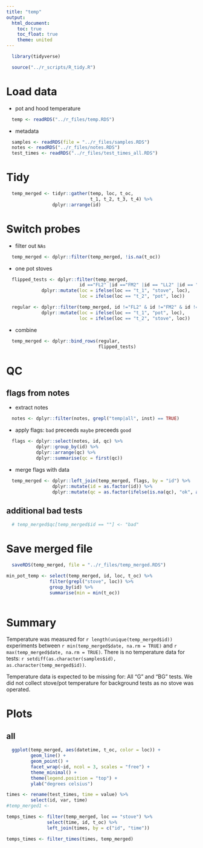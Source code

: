 ```yaml
---
title: "temp"
output:
  html_document:
    toc: true
    toc_float: true
    theme: united
---
```


```r
  library(tidyverse)
```

```r
  source("../r_scripts/R_tidy.R")
```

# Load data

* pot and hood temperature

```r
  temp <- readRDS("../r_files/temp.RDS")
```

* metadata

```r
  samples <- readRDS(file = "../r_files/samples.RDS")
  notes <- readRDS("../r_files/notes.RDS")
  test_times <- readRDS("../r_files/test_times_all.RDS")
```

# Tidy

```r
  temp_merged <- tidyr::gather(temp, loc, t_oc,
                               t_1, t_2, t_3, t_4) %>%
                 dplyr::arrange(id)
```

# Switch probes

* filter out `NAs`

```r
  temp_merged <- dplyr::filter(temp_merged, !is.na(t_oc))
```

* one pot stoves

```r
  flipped_tests <- dplyr::filter(temp_merged,
                           id =="FL2" |id =="FM2" |id == "LL2" |id == "LL4" |id == "LM4" |id == "FH4") %>%
             dplyr::mutate(loc = ifelse(loc == "t_1", "stove", loc),
                           loc = ifelse(loc == "t_2", "pot", loc))

  regular <- dplyr::filter(temp_merged, id !="FL2" & id !="FM2" & id !="LL2" & id !="LL4" & id !="LM4" & id !="FH4") %>%
             dplyr::mutate(loc = ifelse(loc == "t_1", "pot", loc),
                           loc = ifelse(loc == "t_2", "stove", loc))

```

* combine

```r
  temp_merged <- dplyr::bind_rows(regular,
                                  flipped_tests)

```

# QC

## flags from notes

* extract notes

```r
  notes <- dplyr::filter(notes, grepl("temp|all", inst) == TRUE)
```

* apply flags: `bad` preceeds `maybe` preceeds `good`

```r
  flags <- dplyr::select(notes, id, qc) %>%
           dplyr::group_by(id) %>%
           dplyr::arrange(qc) %>%
           dplyr::summarise(qc = first(qc))
```

* merge flags with data

```r
  temp_merged <- dplyr::left_join(temp_merged, flags, by = "id") %>%
                 dplyr::mutate(id = as.factor(id)) %>%
                 dplyr::mutate(qc = as.factor(ifelse(is.na(qc), "ok", as.character(qc))))
```

## additional bad tests

```r
  # temp_merged$qc[temp_merged$id == ""] <- "bad"
```

# Save merged file

```r
  saveRDS(temp_merged, file = "../r_files/temp_merged.RDS")
```

```r
min_pot_temp <- select(temp_merged, id, loc, t_oc) %>%
                filter(grepl("stove", loc)) %>%
                group_by(id) %>%
                summarise(min = min(t_oc))
 
```

# Summary

Temperature was measured for `r length(unique(temp_merged$id))` experiments between `r min(temp_merged$date, na.rm = TRUE)` and `r max(temp_merged$date, na.rm = TRUE)`. There is no temperature data for tests: `r setdiff(as.character(samples$id), as.character(temp_merged$id))`.

Temperature data is expected to be missing for: 
All "G" and "BG" tests. We did not collect stove/pot temperature for background tests as no stove was operated.


# Plots

## all

```r
  ggplot(temp_merged, aes(datetime, t_oc, color = loc)) +
         geom_line() +
         geom_point() +
         facet_wrap(~id, ncol = 3, scales = "free") +
         theme_minimal() +
         theme(legend.position = "top") +
         ylab("degrees celsius")
```

```r
times <- rename(test_times, time = value) %>%
         select(id, var, time)
#temp_merged1 <-

temps_times <- filter(temp_merged, loc == "stove") %>%
               select(time, id, t_oc) %>%
               left_join(times, by = c("id", "time"))

temps_times <- filter_times(times, temp_merged)
```

